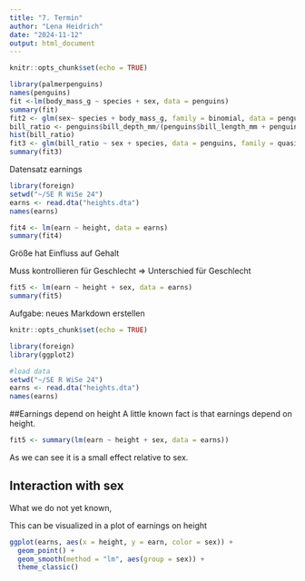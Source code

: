 ```yaml
---
title: "7. Termin"
author: "Lena Heidrich"
date: "2024-11-12"
output: html_document
---
```


```r
knitr::opts_chunk$set(echo = TRUE)
```



```r
library(palmerpenguins)
names(penguins)
fit <-lm(body_mass_g ~ species + sex, data = penguins)
summary(fit)
fit2 <- glm(sex~ species + body_mass_g, family = binomial, data = penguins)
bill_ratio <- penguins$bill_depth_mm/(penguins$bill_length_mm + penguins$bill_depth_mm)
hist(bill_ratio)
fit3 <- glm(bill_ratio ~ sex + species, data = penguins, family = quasibinomial)
summary(fit3)

```

Datensatz earnings

```r
library(foreign)
setwd("~/SE R WiSe 24")
earns <- read.dta("heights.dta")
names(earns)

fit4 <- lm(earn ~ height, data = earns)
summary(fit4)

```
Größe hat Einfluss auf Gehalt

Muss kontrollieren für Geschlecht => Unterschied für Geschlecht
```r
fit5 <- lm(earn ~ height + sex, data = earns)
summary(fit5)
```





Aufgabe: neues Markdown erstellen

```r
knitr::opts_chunk$set(echo = TRUE)

library(foreign)
library(ggplot2)

#load data
setwd("~/SE R WiSe 24")
earns <- read.dta("heights.dta")
names(earns)
```

##Earnings depend on height
A little known fact is that earnings depend on height.

```r
fit5 <- summary(lm(earn ~ height + sex, data = earns))
```
As we can see it is a small effect relative to sex.

## Interaction with sex

What we do not yet known,

This can be visualized in a plot of earnings on height

```r
ggplot(earns, aes(x = height, y = earn, color = sex)) +
  geom_point() +
  geom_smooth(method = "lm", aes(group = sex)) +
  theme_classic()
```